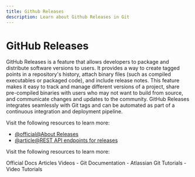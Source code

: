 ```yaml
---
title: Github Releases
description: Learn about Github Releases in Git
---
```


# GitHub Releases

GitHub Releases is a feature that allows developers to package and distribute software versions to users. It provides a way to create tagged points in a repository's history, attach binary files (such as compiled executables or packaged code), and include release notes. This feature makes it easy to track and manage different versions of a project, share pre-compiled binaries with users who may not want to build from source, and communicate changes and updates to the community. GitHub Releases integrates seamlessly with Git tags and can be automated as part of a continuous integration and deployment pipeline.

Visit the following resources to learn more:

- [@official@About Releases](https://docs.github.com/en/repositories/releasing-projects-on-github/about-releases)
- [@article@REST API endpoints for releases](https://docs.github.com/en/rest/releases/releases?apiVersion=2022-11-28)

Visit the following resources to learn more:

<Tabs defaultValue="official">
<TabsList>
<TabsTrigger value="official">Official Docs</TabsTrigger>
<TabsTrigger value="article">Articles</TabsTrigger>
<TabsTrigger value="video">Videos</TabsTrigger>
</TabsList>

<TabsContent value="official">
- <Link href="https://git-scm.com/docs">Git Documentation</Link>
</TabsContent>
<TabsContent value="article">
- <Link href="https://www.atlassian.com/git/tutorials">Atlassian Git Tutorials</Link>
</TabsContent>
<TabsContent value="video">
- <Link href="https://www.youtube.com/results?search_query=git+github-releases+tutorial">Video Tutorials</Link>
</TabsContent>
</Tabs>

<Outlet path="5-github/basics/github-releases" />
